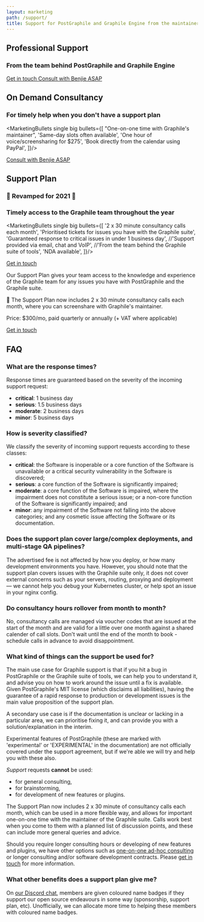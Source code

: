 ```yaml
---
layout: marketing
path: /support/
title: Support for PostGraphile and Graphile Engine from the maintainer
---
```



<MarketingLayout blue>

<!-- **************************************** -->

<Hero bg="nodes">

## Professional Support

### From the team behind PostGraphile and Graphile Engine

<div class='flex'>
<a class='mr3 button--solid-light' href='mailto:team@graphile.com?subject=Support%20enquiry'>Get in touch <span class='fas fa-fw fa-arrow-right' /></a>
<a class='mr3 button--solid' target="_blank" href='https://benjie.dev/'>Consult with Benjie ASAP <span class='fas fa-fw fa-external-link-alt' /></a>
</div>

</Hero>
<MarketingSection bg="nodes">

<div className="f4 b tl" style={{maxWidth: '54rem', margin: '0 auto'}}>

## On Demand Consultancy

### For timely help when you don't have a support plan

<MarketingBullets single big bullets={[
"One-on-one time with Graphile's maintainer",
'Same-day slots often available',
'One hour of voice/screensharing for $275',
'Book directly from the calendar using PayPal',
]}/>

<div class='flex'>
<a class='mr3 button--solid' target="_blank" href='https://benjie.dev/'>Consult with Benjie ASAP <span class='fas fa-fw fa-external-link-alt' /></a>
</div>


</div>

</MarketingSection>

<MarketingDivide from="nodes" to="dark" down />
<MarketingDivide from="dark" to="nodes" down />

<MarketingSection bg="nodes">

<div className="f4 b tl" style={{maxWidth: '54rem', margin: '0 auto'}}>

## Support Plan

### 🔹 Revamped for 2021 🔹
### Timely access to the Graphile team throughout the year

<MarketingBullets single big bullets={[
'2 x 30 minute consultancy calls each month',
'Prioritised tickets for issues you have with the Graphile suite',
'Guaranteed response to critical issues in under 1 business day',
//'Support provided via email, chat and VoIP',
//'From the team behind the Graphile suite of tools',
'NDA available',
]}/>

<div class='flex'>
<a class='button--solid' href='mailto:team@graphile.com?subject=Support%20plan%20enquiry'>Get in touch <span class='fas fa-fw fa-arrow-right' /></a>
</div>

</div>

</MarketingSection>

<MarketingDivide from="nodes" to="medium" />

<MarketingSection bg="medium">
<div className="f4 tl" style={{maxWidth: '50rem', margin: '0 auto'}}>

Our Support Plan gives your team access to the knowledge and
experience of the Graphile team for any issues you have with
PostGraphile and the Graphile suite.

🌟 The Support Plan now includes 2 x 30 minute consultancy calls each month, where you can screenshare with Graphile's maintainer.

Price: $300/mo, paid quarterly or annually (+ VAT where applicable)

<div class='flex'>
<a class='button--solid' href='mailto:team@graphile.com?subject=Support%20plan%20enquiry'>Get in touch <span class='fas fa-fw fa-arrow-right' /></a>
</div>

</div>
</MarketingSection>

<MarketingDivide from="medium" to="dark" via="light"/>

<MarketingSection bg="dark">
<div className="f4 tl pb5" style={{maxWidth: '50rem', margin: '0 auto'}}>

## FAQ

### What are the response times? 

Response times are guaranteed based on the severity of the
incoming support request:

- **critical**: 1 business day
- **serious**: 1.5 business days
- **moderate**: 2 business days
- **minor**: 5 business days

### How is severity classified?

We classify the severity of incoming support requests according to these classes:

- **critical**: the Software is inoperable or a core function of the Software is unavailable or a critical security vulnerability in the Software is discovered;
- **serious**: a core function of the Software is significantly impaired;
- **moderate**: a core function of the Software is impaired, where the impairment does not constitute a serious issue; or a non-core function of the Software is significantly impaired; and
- **minor**: any impairment of the Software not falling into the above categories; and any cosmetic issue affecting the Software or its documentation.

### Does the support plan cover large/complex deployments, and multi-stage QA pipelines?

The advertised fee is not affected by how you deploy, or how many development
environments you have. However, you should note that the support plan
covers issues with the Graphile suite only, it does not cover external concerns such as
your servers, routing, proxying and deployment — we cannot help you debug your
Kubernetes cluster, or help spot an issue in your nginx config.

### Do consultancy hours rollover from month to month?

No, consultancy calls are managed via voucher codes that are issued at the start of the month and are valid for a little over one month against a shared calender of call slots. Don't wait until the end of the month to book - schedule calls in advance to avoid disappointment.

### What kind of things can the support be used for?

The main use case for Graphile support is that if you hit a bug in
PostGraphile or the Graphile suite of tools, we can help you to understand it, and advise you on how to work
around the issue until a fix is available. Given PostGraphile's MIT license
(which disclaims all liabilities), having the guarantee of a rapid response
to production or development issues is the main value proposition of the
support plan.

A secondary use case is if the documentation is unclear or
lacking in a particular area, we can prioritise fixing it, and can provide
you with a solution/explanation in the interim.

Experimental features of PostGraphile (these are marked with 'experimental'
or 'EXPERIMENTAL' in the documentation) are not officially covered under the
support agreement, but if we're able we will try and help you with these
also.

_Support_ requests **cannot** be used:

- for general consulting,
- for brainstorming,
- for development of new features or plugins.

The Support Plan now includes 2 x 30 minute of consultancy calls each month, which can be used in a more flexible way, and allows for important one-on-one time with the maintainer of the Graphile suite. Calls work best when you come to them with a planned list of discussion points, and these can include more general queries and advice.

Should you require longer consulting hours or developing of new features and plugins, we have other options such as [one-on-one
ad-hoc consulting](https://benjie.dev/) or
longer consulting and/or software development contracts. Please [get in
touch](mailto:team@graphile.com?subject=Support%20enquiry) for more
information.

### What other benefits does a support plan give me?

On [our Discord chat](http://discord.gg/graphile), members are given coloured
name badges if they support our open source endeavours in some way (sponsorship, support
plan, etc). Unofficially, we can allocate more time to helping these
members with coloured name badges.

</div>
</MarketingSection>


</MarketingLayout>

